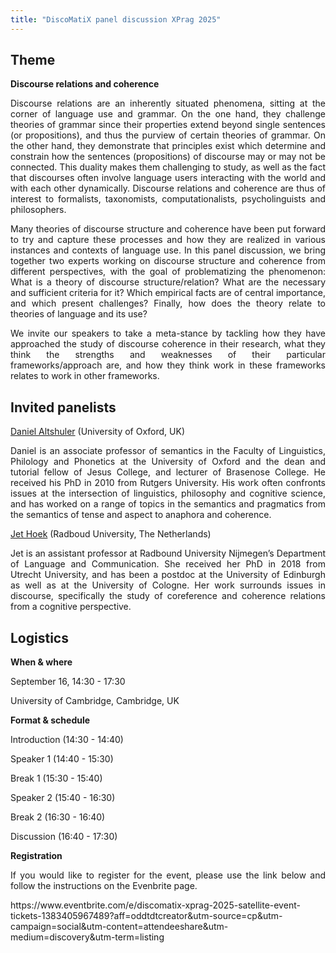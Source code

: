 ```yaml
---
title: "DiscoMatiX panel discussion XPrag 2025"
---
```


<style>
body {
  text-align: justify}

h1 {
  text-align: center
}
</style>

## Theme

**Discourse relations and coherence**

Discourse relations are an inherently situated phenomena, sitting at the corner of language use and grammar. On the one hand, they challenge theories of grammar since their properties extend beyond single sentences (or propositions), and thus the purview of certain theories of grammar. On the other hand, they demonstrate that principles exist which determine and constrain how the sentences (propositions) of discourse may or may not be connected. This duality makes them challenging to study, as well as the fact that discourses often involve language users interacting with the world and with each other dynamically. Discourse relations and coherence are thus of interest to formalists, taxonomists, computationalists, psycholinguists and philosophers.

Many theories of discourse structure and coherence have been put forward to try and capture these processes and how they are realized in various instances and contexts of language use. In this panel discussion, we bring together two experts working on discourse structure and coherence from different perspectives, with the goal of problematizing the phenomenon: What is a theory of discourse structure/relation? What are the necessary and sufficient criteria for it? Which empirical facts are of central importance, and which present challenges? Finally, how does the theory relate to theories of language and its use? 

We invite our speakers to take a meta-stance by tackling how they have approached the study of discourse coherence in their research, what they think the strengths and weaknesses of their particular frameworks/approach are, and how they think work in these frameworks relates to work in other frameworks. 

## Invited panelists

[Daniel Altshuler](https://danielaltshuler.com/) (University of Oxford, UK)

Daniel is an associate professor of semantics in the Faculty of Linguistics, Philology and Phonetics at the University of Oxford and the dean and tutorial fellow of Jesus College, and lecturer of Brasenose College. He received his PhD in 2010 from Rutgers University. His work often confronts issues at the intersection of linguistics, philosophy and cognitive science, and has worked on a range of topics in the semantics and pragmatics from the semantics of tense and aspect to anaphora and coherence.

[Jet Hoek](https://jethoek.github.io/) (Radboud University, The Netherlands)

Jet is an assistant professor at Radbound University Nijmegen's Department of Language and Communication. She received her PhD in 2018 from Utrecht University, and has been a postdoc at the University of Edinburgh as well as at the University of Cologne. Her work surrounds issues in discourse, specifically the study of coreference and coherence relations from a cognitive perspective.

## Logistics

**When & where**

September 16, 14:30 - 17:30

University of Cambridge, Cambridge, UK

**Format & schedule**

Introduction (14:30 - 14:40)

Speaker 1 (14:40 - 15:30)

Break 1 (15:30 - 15:40)

Speaker 2 (15:40 - 16:30)

Break 2 (16:30 - 16:40)

Discussion (16:40 - 17:30)

**Registration**

If you would like to register for the event, please use the link below and follow the instructions on the Evenbrite page.

https://www.eventbrite.com/e/discomatix-xprag-2025-satellite-event-tickets-1383405967489?aff=oddtdtcreator&utm-source=cp&utm-campaign=social&utm-content=attendeeshare&utm-medium=discovery&utm-term=listing